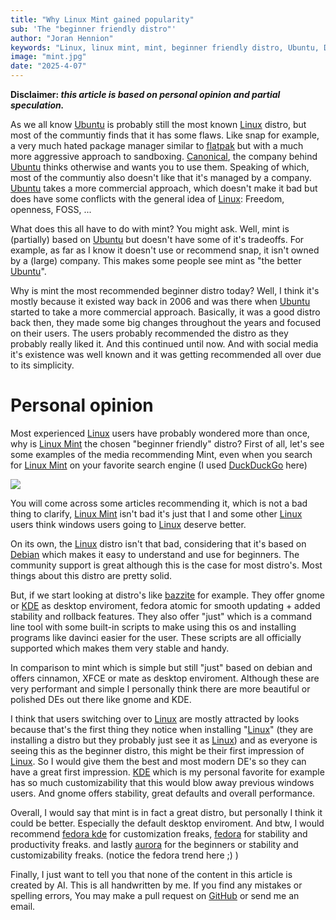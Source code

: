 ```yaml
---
title: "Why Linux Mint gained popularity"
sub: 'The "beginner friendly distro"'
author: "Joran Hennion"
keywords: "Linux, linux mint, mint, beginner friendly distro, Ubuntu, Desktop Environment, DE, KDE Plasma, KDE, GNOME, XFCE, Cinnamon"
image: "mint.jpg"
date: "2025-4-07"
---
```


**Disclaimer: *this article is based on personal opinion and partial speculation.***

As we all know [Ubuntu](https://www.ubuntu.com) is probably still the most known [Linux](https://www.linux.org) distro, but most of the communtiy finds that it has some flaws. Like snap for example, a very much hated package  manager similar to [flatpak](https://www.flatpak.org) but with a much more aggressive approach to sandboxing. [Canonical](https://www.canonical.com), the company behind [Ubuntu](https://www.ubuntu.com) thinks otherwise and wants you to use them. Speaking of which, most of the communtiy also doesn't like that it's managed by a company. [Ubuntu](https://www.ubuntu.com) takes a more commercial approach, which doesn't make it bad but does have some conflicts with the general idea of [Linux](https://www.linux.org): Freedom, openness, FOSS, ... 

What does this all have to do with mint? You might ask. Well, mint is (partially) based on [Ubuntu](https://www.ubuntu.com) but doesn't have some of it's tradeoffs. For example, as far as I know it doesn't use or recommend snap, it isn't owned by a (large) company. This makes some people see mint as "the better [Ubuntu](https://www.ubuntu.com)".

Why is mint the most recommended beginner distro today? Well, I think it's mostly because it existed way back in 2006 and was there when [Ubuntu](https://www.ubuntu.com) started to take a more commercial approach. Basically, it was a good distro back then, they made some big changes throughout the years and focused on their users. The users probably recommended the distro as they probably really liked it. And this continued until now.
And with social media it's existence was well known and it was getting recommended all over due to its simplicity.

# Personal opinion

Most experienced [Linux](https://www.linux.org) users have probably wondered more than once, why is [Linux Mint](https://www.linuxmint.com) the chosen "beginner friendly" distro?
First of all, let's see some examples of the media recommending Mint, even when you search for [Linux Mint](https://www.linuxmint.com) on your favorite search engine (I used [DuckDuckGo](https://www.duckduckgo.com) here)

![](/blog/Screenshot_20250325_224708.png)

You will come across some articles recommending it, which is not a bad thing to clarify, [Linux Mint](https://www.linuxmint.com) isn't bad it's just that I and some other [Linux](https://www.linux.org) users think windows users going to [Linux](https://www.linux.org) deserve better.

On its own, the [Linux](https://www.linux.org) distro isn't that bad, considering that it's based on [Debian](https://www.debian.org) which makes it easy to understand and use for beginners.
The community support is great although this is the case for most distro's. Most things about this distro are pretty solid.

But, if we start looking at distro's like [bazzite](https://bazzite.gg) for example. They offer gnome or [KDE](https://www.kde.org) as desktop enviroment, fedora atomic for smooth updating + added stability and rollback features. They also offer "just" which is a command line tool with some built-in scripts to make using this os and installing programs like davinci easier for the user. These scripts are all officially supported which makes them very stable and handy.

In comparison to mint which is simple but still "just" based on debian and offers cinnamon, XFCE or mate as desktop enviroment. Although these are very performant and simple I personally think there are more beautiful or polished DEs out there like gnome and KDE.

I think that users switching over to [Linux](https://www.linux.org) are mostly attracted by looks because that's the first thing they notice when installing "[Linux](https://www.linux.org)" (they are installing a distro but they probably just see it as [Linux](https://www.linux.org)) and as everyone is seeing this as the beginner distro, this might be their first impression of [Linux](https://www.linux.org). So I would give them the best and most modern DE's so they can have a great first impression. [KDE](https://www.kde.org) which is my personal favorite for example has so much customizability that this would blow away previous windows users. And gnome offers stability, great defaults and overall performance.

Overall, I would say that mint is in fact a great distro, but personally I think it could be better. Especially the default desktop enviroment. And btw, I would recommend [fedora kde](https://fedoraproject.org/kde/) for customization freaks, [fedora](https://fedoraproject.org) for stability and productivity freaks. and lastly [aurora](https://getaurora.dev/) for the beginners or stability and customizability freaks. (notice the fedora trend here ;) )

Finally, I just want to tell you that none of the content in this article is created by AI. This is all handwritten by me. If you find any mistakes or spelling errors, You may make a pull request on [GitHub](https://www.github.com/tectrixdev/www) or send me an email.